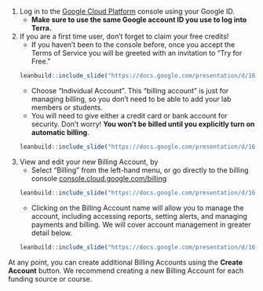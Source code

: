 1. Log in to the [Google Cloud Platform](https://console.cloud.google.com/) console using your Google ID.
    + **Make sure to use the same Google account ID you use to log into Terra.**
    
1. If you are a first time user, don't forget to claim your free credits!
    + If you haven't been to the console before, once you accept the Terms of Service you will be greeted with an invitation to "Try for Free."
    ```r
leanbuild::include_slide("https://docs.google.com/presentation/d/162GS7ArBPM4w_rPazcUrpnoEKT7jx9i7fpPQkH_iC_0/edit#slide=id.gd5c49c5c55_0_152")
    ```
    + Choose “Individual Account”.  This “billing account” is just for managing billing, so you don't need to be able to add your lab members or students.
    + You will need to give either a credit card or bank account for security. Don't worry! **You won't be billed until you explicitly turn on automatic billing**.
    ```r
leanbuild::include_slide("https://docs.google.com/presentation/d/162GS7ArBPM4w_rPazcUrpnoEKT7jx9i7fpPQkH_iC_0/edit#slide=id.gd84a304855_0_145")
    ```

1. View and edit your new Billing Account, by 
    + Select "Billing" from the left-hand menu, or go directly to the billing console [console.cloud.google.com/billing](https://console.cloud.google.com/billing)  
    ```r
leanbuild::include_slide("https://docs.google.com/presentation/d/162GS7ArBPM4w_rPazcUrpnoEKT7jx9i7fpPQkH_iC_0/edit#slide=id.gd84a304855_0_153")
    ```
    + Clicking on the Billing Account name will allow you to manage the account, including accessing reports, setting alerts, and managing payments and billing. We will cover account management in greater detail below.
    ```r
leanbuild::include_slide("https://docs.google.com/presentation/d/162GS7ArBPM4w_rPazcUrpnoEKT7jx9i7fpPQkH_iC_0/edit#slide=id.gd84a304855_0_160")
    ```

At any point, you can create additional Billing Accounts using the **Create Account** button.  We recommend creating a new Billing Account for each funding source or course.
